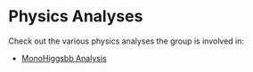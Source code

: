 # Physics Analyses


Check out the various physics analyses the group is involved in:

- [MonoHiggsbb Analysis](./physics_analyses/monohiggstobbbar.mdx)
